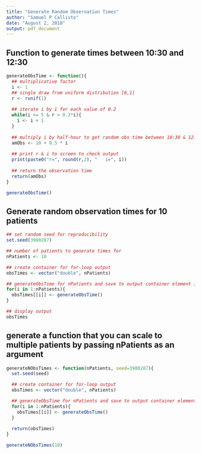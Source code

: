 ```yaml
---
title: "Generate Random Observation Times"
author: "Samuel P Callisto"
date: "August 2, 2018"
output: pdf_document
---
```


## Function to generate times between 10:30 and 12:30
```r
generateObsTime <- function(){
  ## multiplicative factor
  i <- 1
  ## single draw from uniform distribution [0,1]
  r <- runif(1)
  
  ## iterate i by 1 for each value of 0.2
  while(i <= 5 & r > 0.2*i){
    i <- i + 1
  }
  
  ## multiply i by half-hour to get random obs time between 10:30 & 12:30
  amObs <- 10 + 0.5 * i
  
  ## print r & i to screen to check output
  print(paste0("r=", round(r,2), "   i=", i))
  
  ## return the observation time
  return(amObs)
}

generateObsTime()
```


## Generate random observation times for 10 patients
```r
## set random seed for reproducibility
set.seed(3980287)

## number of patients to generate times for
nPatients <- 10

## create container for for-loop output
obsTimes <- vector("double", nPatients)

## generateObsTime for nPatients and save to output container element i
for(i in 1:nPatients){
  obsTimes[[i]] <- generateObsTime()
}

## display output
obsTimes

```


## generate a function that you can scale to multiple patients by passing nPatients as an argument
```r
generateNObsTimes <- function(nPatients, seed=3980287){
  set.seed(seed)

  ## create container for for-loop output
  obsTimes <- vector("double", nPatients)

  ## generateObsTime for nPatients and save to output container element i
  for(i in 1:nPatients){
    obsTimes[[i]] <- generateObsTime()
  }
  
  return(obsTimes)
}

generateNObsTimes(10)
```

